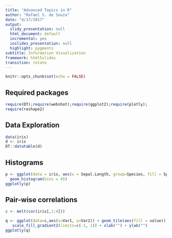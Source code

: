 ```yaml
---
title: "Advanced Topics in R"
author: "Rafael S. de Souza"
date: "4/17/2017"
output:
  slidy_presentation: null
  html_document: default
  incremental: yes
  ioslides_presentation: null
  highlight: pygments
subtitle: Information Visualization
framework: html5slides
transition: rotate
---
```


```r
knitr::opts_chunk$set(echo = FALSE)
```

## Required packages

```r
require(DT);require(webshot);require(ggplot2);require(plotly);
require(reshape2)
```

## Data Exploration

```r
data(iris)
d <- iris
DT::datatable(d)
```



## Histograms 

```r
p <- ggplot(data = iris, aes(x = Sepal.Length, group=Species, fill = Species)) +
  geom_histogram(bins = 45)
ggplotly(p)
```


## Pair-wise correlations 

```r
c <- melt(cor(iris[,1:4]))

q <- ggplot(data=c,aes(x=Var1, y=Var2)) + geom_tile(aes(fill = value)) +
   scale_fill_gradient2(limits=c(-1, 1)) + xlab("") + ylab("")
ggplotly(q)
```
